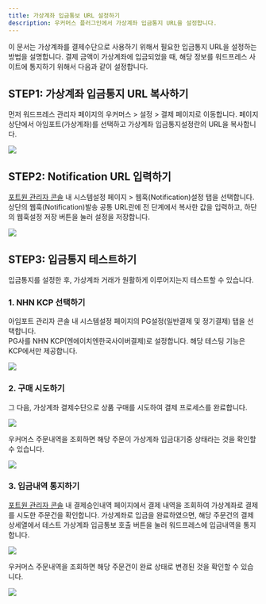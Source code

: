 ```yaml
---
title: 가상계좌 입금통보 URL 설정하기
description: 우커머스 플러그인에서 가상계좌 입금통지 URL을 설정합니다.
---
```


이 문서는 가상계좌를 결제수단으로 사용하기 위해서 필요한 입금통지 URL을 설정하는 방법을 설명합니다.
결제 금액이 가상계좌에 입금되었을 때, 해당 정보를 워드프레스 사이트에 통지하기 위해서 다음과 같이
설정합니다.

## STEP1: 가상계좌 입금통지 URL 복사하기

먼저 워드프레스 관리자 페이지의 우커머스 > 설정 > 결제 페이지로 이동합니다. 페이지 상단에서 아임포트(가상계좌)를 선택하고 가상계좌 입금통지설정란의 URL을 복사합니다.

![](</gitbook-assets/ko/vbank-1.png>)

## STEP2: Notification URL 입력하기

[포트원 관리자 콘솔](https://admin.portone.io) 내 시스템설정 페이지 > 웹훅(Notification)설정 탭을
선택합니다. 상단의 웹훅(Notification)발송 공통 URL란에 전 단계에서 복사한 값을 입력하고, 하단의
웹훅설정 저장 버튼을 눌러 설정을 저장합니다.

![](</gitbook-assets/ko/vbank-2.png>)

## STEP3: 입금통지 테스트하기

입금통지를 설정한 후, 가상계좌 거래가 원활하게 이루어지는지 테스트할 수 있습니다.

### 1. NHN KCP 선택하기

아임포트 관리자 콘솔 내 시스템설정 페이지의 PG설정(일반결제 및 정기결제) 탭을 선택합니다.\
PG사를 NHN KCP(엔에이치엔한국사이버결제)로 설정합니다. 해당 테스팅 기능은 KCP에서만 제공합니다.

![](</gitbook-assets/ko/vbank-3.png>)

### 2. 구매 시도하기

그 다음, 가상계좌 결제수단으로 상품 구매를 시도하여 결제 프로세스를 완료합니다.

![](</gitbook-assets/ko/vbank-4.png>)

우커머스 주문내역을 조회하면 해당 주문이 가상계좌 입금대기중 상태라는 것을 확인할 수 있습니다.

![](</gitbook-assets/ko/vbank-5.png>)

### 3. 입금내역 통지하기

[포트원 관리자 콘솔](https://admin.portone.io) 내 결제승인내역 페이지에서 결제 내역을 조회하여
가상계좌로 결제를 시도한 주문건을 확인합니다. 가상계좌로 입금을 완료하였으면, 해당 주문건의
결제상세열에서 테스트 가상계좌 입금통보 호출 버튼을 눌러 워드프레스에 입금내역을 통지합니다.

![](</gitbook-assets/ko/vbank-6.png>)

우커머스 주문내역을 조회하면 해당 주문건이 완료 상태로 변경된 것을 확인할 수 있습니다.

![](</gitbook-assets/ko/vbank-7.png>)

